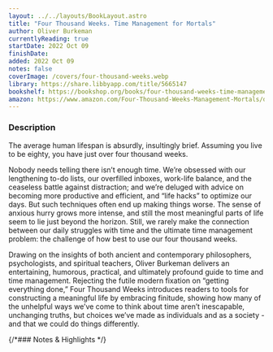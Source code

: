 ```yaml
---
layout: ../../layouts/BookLayout.astro
title: "Four Thousand Weeks. Time Management for Mortals"
author: Oliver Burkeman
currentlyReading: true
startDate: 2022 Oct 09
finishDate:
added: 2022 Oct 09
notes: false
coverImage: /covers/four-thousand-weeks.webp
library: https://share.libbyapp.com/title/5665147
bookshelf: https://bookshop.org/books/four-thousand-weeks-time-management-for-mortals-9781250849359/9780374159122
amazon: https://www.amazon.com/Four-Thousand-Weeks-Management-Mortals/dp/0374159122
---
```


<ReadingTime
  startDate  = {frontmatter.startDate}
  finishDate = {frontmatter.finishDate}
/>

### Description
The average human lifespan is absurdly, insultingly brief. Assuming you live to be eighty, you have just over four thousand weeks.

Nobody needs telling there isn’t enough time. We’re obsessed with our lengthening to-do lists, our overfilled inboxes, work-life balance, and the ceaseless battle against distraction; and we’re deluged with advice on becoming more productive and efficient, and “life hacks” to optimize our days. But such techniques often end up making things worse. The sense of anxious hurry grows more intense, and still the most meaningful parts of life seem to lie just beyond the horizon. Still, we rarely make the connection between our daily struggles with time and the ultimate time management problem: the challenge of how best to use our four thousand weeks.

Drawing on the insights of both ancient and contemporary philosophers, psychologists, and spiritual teachers, Oliver Burkeman delivers an entertaining, humorous, practical, and ultimately profound guide to time and time management. Rejecting the futile modern fixation on “getting everything done,” Four Thousand Weeks introduces readers to tools for constructing a meaningful life by embracing finitude, showing how many of the unhelpful ways we’ve come to think about time aren’t inescapable, unchanging truths, but choices we’ve made as individuals and as a society - and that we could do things differently.

{/*### Notes & Highlights */}

<BuyBook
  library   = {frontmatter.library}
  bookshelf = {frontmatter.bookshelf}
  amazon    = {frontmatter.amazon}
/>

